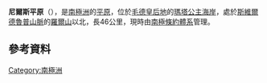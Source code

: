 {{coord|72|7|S|0|27|E|display=title}}

'''尼爾斯平原'''（{{lang-en|Nils Plain}}），是[[南極洲|南極洲]]的[[平原|平原]]，位於[[毛德皇后地|毛德皇后地]]的[[瑪塔公主海岸|瑪塔公主海岸]]，處於[[斯維爾德魯普山脈|斯維爾德魯普山脈]]的[[羅爾山|羅爾山]]以北，長46公里，現時由[[南極條約體系|南極條約體系]]管理。

==參考資料==
{{usgs-gazetteer}}

{{Antarctica-geo-stub}}
[[Category:南極洲|Category:南極洲]]